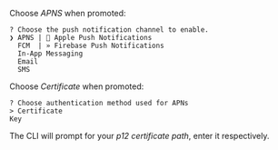 Choose _APNS_ when promoted:

```console
? Choose the push notification channel to enable.
❯ APNS |  Apple Push Notifications
  FCM  | » Firebase Push Notifications
  In-App Messaging
  Email
  SMS
```

Choose _Certificate_ when promoted:

```console
? Choose authentication method used for APNs
> Certificate
Key
```

The CLI will prompt for your _p12 certificate path_, enter it respectively.
